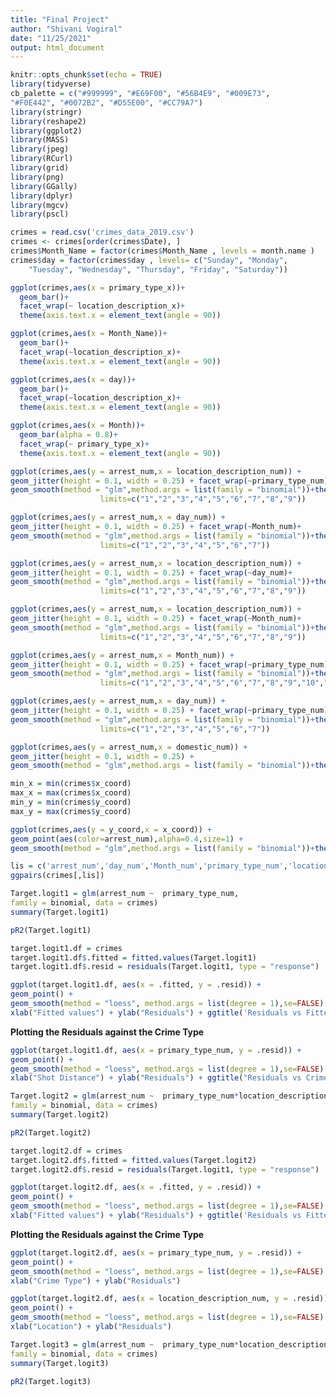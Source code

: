 ```yaml
---
title: "Final Project"
author: "Shivani Vogiral"
date: "11/25/2021"
output: html_document
---
```



```r
knitr::opts_chunk$set(echo = TRUE)
library(tidyverse)
cb_palette = c("#999999", "#E69F00", "#56B4E9", "#009E73",
"#F0E442", "#0072B2", "#D55E00", "#CC79A7")
library(stringr)
library(reshape2)
library(ggplot2)
library(MASS)
library(jpeg)
library(RCurl)
library(grid)
library(png)
library(GGally)
library(dplyr)
library(mgcv)
library(pscl)
```

```r
crimes = read.csv('crimes_data_2019.csv')
crimes <- crimes[order(crimes$Date), ]
crimes$Month_Name = factor(crimes$Month_Name , levels = month.name )
crimes$day = factor(crimes$day , levels= c("Sunday", "Monday", 
    "Tuesday", "Wednesday", "Thursday", "Friday", "Saturday"))
```






```r
ggplot(crimes,aes(x = primary_type_x))+
  geom_bar()+
  facet_wrap(~ location_description_x)+
  theme(axis.text.x = element_text(angle = 90))
```


```r
ggplot(crimes,aes(x = Month_Name))+
  geom_bar()+
  facet_wrap(~location_description_x)+
  theme(axis.text.x = element_text(angle = 90))
```
```r
ggplot(crimes,aes(x = day))+
  geom_bar()+
  facet_wrap(~location_description_x)+
  theme(axis.text.x = element_text(angle = 90))
```


```r
ggplot(crimes,aes(x = Month))+
  geom_bar(alpha = 0.8)+
  facet_wrap(~ primary_type_x)+
  theme(axis.text.x = element_text(angle = 90))
```

```r
ggplot(crimes,aes(y = arrest_num,x = location_description_num)) +
geom_jitter(height = 0.1, width = 0.25) + facet_wrap(~primary_type_num)+
geom_smooth(method = "glm",method.args = list(family = "binomial"))+theme(axis.text.x = element_text(angle = 90)) + scale_x_discrete(name ="Location Description", 
                    limits=c("1","2","3","4","5","6","7","8","9"))
```
```r
ggplot(crimes,aes(y = arrest_num,x = day_num)) +
geom_jitter(height = 0.1, width = 0.25) + facet_wrap(~Month_num)+
geom_smooth(method = "glm",method.args = list(family = "binomial"))+theme(axis.text.x = element_text(angle = 90)) + scale_x_discrete(name ="Week Days", 
                    limits=c("1","2","3","4","5","6","7"))
```
```r
ggplot(crimes,aes(y = arrest_num,x = location_description_num)) +
geom_jitter(height = 0.1, width = 0.25) + facet_wrap(~day_num)+
geom_smooth(method = "glm",method.args = list(family = "binomial"))+theme(axis.text.x = element_text(angle = 90)) + scale_x_discrete(name ="Location Description", 
                    limits=c("1","2","3","4","5","6","7","8","9"))
```


```r
ggplot(crimes,aes(y = arrest_num,x = location_description_num)) +
geom_jitter(height = 0.1, width = 0.25) + facet_wrap(~Month_num)+
geom_smooth(method = "glm",method.args = list(family = "binomial"))+theme(axis.text.x = element_text(angle = 90)) + scale_x_discrete(name ="Location Description", 
                    limits=c("1","2","3","4","5","6","7","8","9"))
```

```r
ggplot(crimes,aes(y = arrest_num,x = Month_num)) +
geom_jitter(height = 0.1, width = 0.25) + facet_wrap(~primary_type_num)+
geom_smooth(method = "glm",method.args = list(family = "binomial"))+theme(axis.text.x = element_text(angle = 90)) + scale_x_discrete(name ="Month of the year", 
                    limits=c("1","2","3","4","5","6","7","8","9","10","11","12"))
```


```r
ggplot(crimes,aes(y = arrest_num,x = day_num)) +
geom_jitter(height = 0.1, width = 0.25) + facet_wrap(~primary_type_num)+
geom_smooth(method = "glm",method.args = list(family = "binomial"))+theme(axis.text.x = element_text(angle = 90)) + scale_x_discrete(name ="Days of Week", 
                    limits=c("1","2","3","4","5","6","7"))
```

```r
ggplot(crimes,aes(y = arrest_num,x = domestic_num)) +
geom_jitter(height = 0.1, width = 0.25) +
geom_smooth(method = "glm",method.args = list(family = "binomial"))+theme(axis.text.x = element_text(angle = 90))
```


```r
min_x = min(crimes$x_coord)
max_x = max(crimes$x_coord)
min_y = min(crimes$y_coord)
max_y = max(crimes$y_coord)
```

```r
ggplot(crimes,aes(y = y_coord,x = x_coord)) +
geom_point(aes(color=arrest_num),alpha=0.4,size=1) +
geom_smooth(method = "glm",method.args = list(family = "binomial"))+theme(axis.text.x = element_text(angle = 90))+ xlim(41.625,42.125) +ylim(-88,-87)
```

```r
lis = c('arrest_num','day_num','Month_num','primary_type_num','location_description_num')
ggpairs(crimes[,lis])
```
```r
Target.logit1 = glm(arrest_num ~  primary_type_num,
family = binomial, data = crimes)
summary(Target.logit1)
```

```r
pR2(Target.logit1)
```


```r
target.logit1.df = crimes
target.logit1.df$.fitted = fitted.values(Target.logit1)
target.logit1.df$.resid = residuals(Target.logit1, type = "response")

ggplot(target.logit1.df, aes(x = .fitted, y = .resid)) +
geom_point() +
geom_smooth(method = "loess", method.args = list(degree = 1),se=FALSE) +
xlab("Fitted values") + ylab("Residuals") + ggtitle('Residuals vs Fitted Values for Single Predictor Model')
```

**Plotting the Residuals against the Crime Type**
```r
ggplot(target.logit1.df, aes(x = primary_type_num, y = .resid)) +
geom_point() +
geom_smooth(method = "loess", method.args = list(degree = 1),se=FALSE) +
xlab("Shot Distance") + ylab("Residuals") + ggtitle("Residuals vs Crime Type for Single Predictor Model")
```



```r
Target.logit2 = glm(arrest_num ~  primary_type_num*location_description_num,
family = binomial, data = crimes)
summary(Target.logit2)
```
```r
pR2(Target.logit2)
```



```r
target.logit2.df = crimes
target.logit2.df$.fitted = fitted.values(Target.logit2)
target.logit2.df$.resid = residuals(Target.logit1, type = "response")

ggplot(target.logit2.df, aes(x = .fitted, y = .resid)) +
geom_point() +
geom_smooth(method = "loess", method.args = list(degree = 1),se=FALSE) +
xlab("Fitted values") + ylab("Residuals") + ggtitle('Residuals vs Fitted Values for Interactive Model 1')
```



**Plotting the Residuals against the Crime Type**
```r
ggplot(target.logit2.df, aes(x = primary_type_num, y = .resid)) +
geom_point() +
geom_smooth(method = "loess", method.args = list(degree = 1),se=FALSE) +
xlab("Crime Type") + ylab("Residuals") 
```

```r
ggplot(target.logit2.df, aes(x = location_description_num, y = .resid)) +
geom_point() +
geom_smooth(method = "loess", method.args = list(degree = 1),se=FALSE) +
xlab("Location") + ylab("Residuals") 
```



```r
Target.logit3 = glm(arrest_num ~  primary_type_num*location_description_num + primary_type_num*Month_num + primary_type_num*day_num,
family = binomial, data = crimes)
summary(Target.logit3)
```
```r
pR2(Target.logit3)
```




